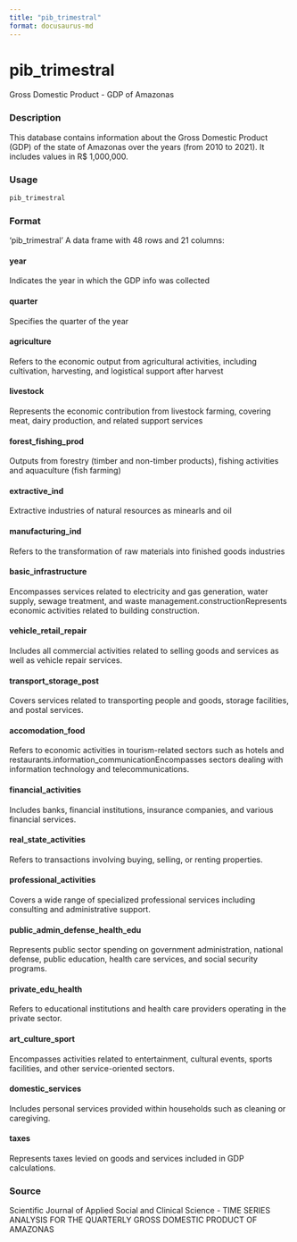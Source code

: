```yaml
---
title: "pib_trimestral"
format: docusaurus-md
---
```


# pib_trimestral

Gross Domestic Product - GDP of Amazonas

### Description

This database contains information about the Gross Domestic Product (GDP) of the state of Amazonas over the years (from 2010 to 2021). It includes values in R$ 1,000,000.


### Usage

```r
pib_trimestral
```

### Format

‘pib_trimestral’ A data frame with 48 rows and 21 columns:

#### year

Indicates the year in which the GDP info was collected

#### quarter

Specifies the quarter of the year

#### agriculture

Refers to the economic output from agricultural activities, including cultivation, harvesting, and logistical support after harvest

#### livestock

Represents the economic contribution from livestock farming, covering meat, dairy production, and related support services

#### forest_fishing_prod

Outputs from forestry (timber and non-timber products), fishing activities and aquaculture (fish farming)

#### extractive_ind

Extractive industries of natural resources as minearls and oil

#### manufacturing_ind

Refers to the transformation of raw materials into finished goods industries

#### basic_infrastructure

Encompasses services related to electricity and gas generation, water supply, sewage treatment, and waste management.constructionRepresents economic activities related to building construction.

#### vehicle_retail_repair

Includes all commercial activities related to selling goods and services as well as vehicle repair services.

#### transport_storage_post

Covers services related to transporting people and goods, storage facilities, and postal services.

#### accomodation_food

Refers to economic activities in tourism-related sectors such as hotels and restaurants.information_communicationEncompasses sectors dealing with information technology and telecommunications.

#### financial_activities

Includes banks, financial institutions, insurance companies, and various financial services.

#### real_state_activities

Refers to transactions involving buying, selling, or renting properties.

#### professional_activities

Covers a wide range of specialized professional services including consulting and administrative support.

#### public_admin_defense_health_edu

Represents public sector spending on government administration, national defense, public education, health care services, and social security programs.

#### private_edu_health

Refers to educational institutions and health care providers operating in the private sector.

#### art_culture_sport

Encompasses activities related to entertainment, cultural events, sports facilities, and other service-oriented sectors.

#### domestic_services

Includes personal services provided within households such as cleaning or caregiving.

#### taxes

Represents taxes levied on goods and services included in GDP calculations.

### Source

Scientific Journal of Applied Social and Clinical Science - TIME SERIES ANALYSIS FOR THE QUARTERLY GROSS DOMESTIC PRODUCT OF AMAZONAS

